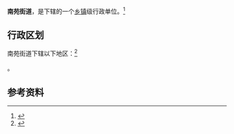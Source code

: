 {{中国乡级行政区|37/08/02/008/000}}

'''南苑街道'''，是{{PRC admin/fullname|37/08/02/008/000|3}}下辖的一个[[乡镇|乡镇]]级行政单位。<ref>{{PRC admin/ref sgc|{{PRC admin/parent|37/08/02/008/000}}}}</ref>

== 行政区划 ==

南苑街道下辖以下地区：<ref>{{PRC admin/ref sgc|37/08/02/008/000}}</ref>

{{PRC admin/children|37/08/02/008/000}}。

== 参考资料 ==

{{reflist}}

{{行政区划小作品}}
{{PRC admin/navcat|37/08/02/008/000}}